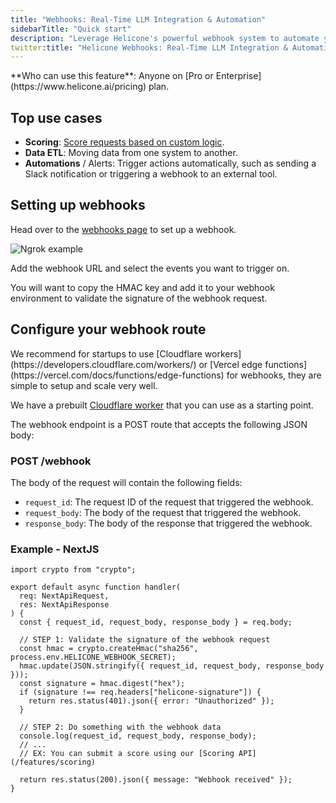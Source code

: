 ```yaml
---
title: "Webhooks: Real-Time LLM Integration & Automation"
sidebarTitle: "Quick start"
description: "Leverage Helicone's powerful webhook system to automate your LLM workflows. Instantly react to events, trigger actions, and integrate with external tools for enhanced AI observability and management. Perfect for developers building robust LLM applications."
twitter:title: "Helicone Webhooks: Real-Time LLM Integration & Automation"
---
```



<Info>
  **Who can use this feature**: Anyone on [Pro or
  Enterprise](https://www.helicone.ai/pricing) plan.
</Info>


## Top use cases

- **Scoring**: [Score requests based on custom logic](/features/advanced-usage/scores).
- **Data ETL**: Moving data from one system to another.
- **Automations** / Alerts: Trigger actions automatically, such as sending a Slack notification or triggering a webhook to an external tool.

## Setting up webhooks

Head over to the [webhooks page](https://us.helicone.ai/webhooks) to set up a webhook.

<Frame caption="Webhooks page">
  <img src="/images/webhooks/ngrok-example.png" alt="Ngrok example" />
</Frame>

Add the webhook URL and select the events you want to trigger on.

You will want to copy the HMAC key and add it to your webhook environment to validate the signature of the webhook request.

## Configure your webhook route

<Note>
  We recommend for startups to use [Cloudflare
  workers](https://developers.cloudflare.com/workers/) or [Vercel edge
  functions](https://vercel.com/docs/functions/edge-functions) for webhooks,
  they are simple to setup and scale very well.

We have a prebuilt [Cloudflare worker](https://deploy.workers.cloudflare.com/?url=https://github.com/Helicone/helicone/tree/main/examples/worker-helicone-scores) that you can use as a starting point.

</Note>

The webhook endpoint is a POST route that accepts the following JSON body:

### POST /webhook

The body of the request will contain the following fields:

- `request_id`: The request ID of the request that triggered the webhook.
- `request_body`: The body of the request that triggered the webhook.
- `response_body`: The body of the response that triggered the webhook.

### Example - NextJS

```tsx
import crypto from "crypto";

export default async function handler(
  req: NextApiRequest,
  res: NextApiResponse
) {
  const { request_id, request_body, response_body } = req.body;

  // STEP 1: Validate the signature of the webhook request
  const hmac = crypto.createHmac("sha256", process.env.HELICONE_WEBHOOK_SECRET);
  hmac.update(JSON.stringify({ request_id, request_body, response_body }));
  const signature = hmac.digest("hex");
  if (signature !== req.headers["helicone-signature"]) {
    return res.status(401).json({ error: "Unauthorized" });
  }

  // STEP 2: Do something with the webhook data
  console.log(request_id, request_body, response_body);
  // ...
  // EX: You can submit a score using our [Scoring API](/features/scoring)

  return res.status(200).json({ message: "Webhook received" });
}
```

<QuestionsSection />
